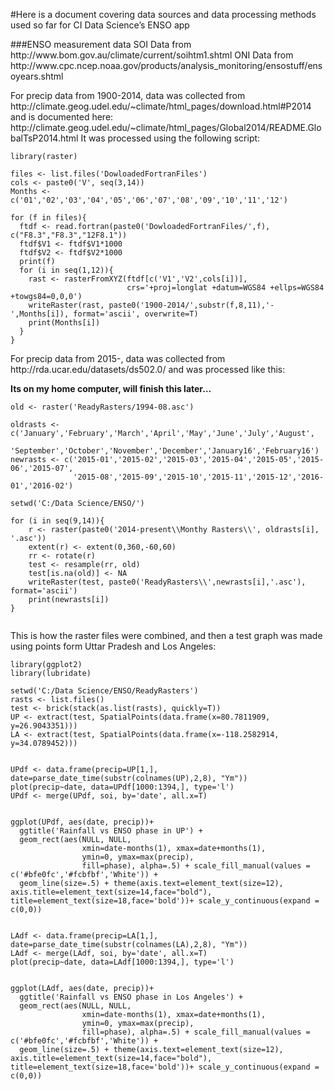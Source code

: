 #Here is a document covering data sources and data processing methods used so far for CI Data Science's ENSO app


###ENSO measurement data
SOI Data from http://www.bom.gov.au/climate/current/soihtm1.shtml
ONI Data from http://www.cpc.ncep.noaa.gov/products/analysis_monitoring/ensostuff/ensoyears.shtml


For precip data from 1900-2014, data was collected from 
http://climate.geog.udel.edu/~climate/html_pages/download.html#P2014
and is documented here: http://climate.geog.udel.edu/~climate/html_pages/Global2014/README.GlobalTsP2014.html
It was processed using the following script:

```
library(raster)

files <- list.files('DowloadedFortranFiles')
cols <- paste0('V', seq(3,14))
Months <- c('01','02','03','04','05','06','07','08','09','10','11','12')

for (f in files){
  ftdf <- read.fortran(paste0('DowloadedFortranFiles/',f), c("F8.3","F8.3","12F8.1"))
  ftdf$V1 <- ftdf$V1*1000
  ftdf$V2 <- ftdf$V2*1000
  print(f)
  for (i in seq(1,12)){
    rast <- rasterFromXYZ(ftdf[c('V1','V2',cols[i])], 
                          crs='+proj=longlat +datum=WGS84 +ellps=WGS84 +towgs84=0,0,0')
    writeRaster(rast, paste0('1900-2014/',substr(f,8,11),'-',Months[i]), format='ascii', overwrite=T)
    print(Months[i])
  }
}

```

For precip data from 2015-, data was collected from 
http://rda.ucar.edu/datasets/ds502.0/ and was processed like this:

**Its on my home computer, will finish this later...**

```
old <- raster('ReadyRasters/1994-08.asc')

oldrasts <- c('January','February','March','April','May','June','July','August',
              'September','October','November','December','January16','February16')
newrasts <- c('2015-01','2015-02','2015-03','2015-04','2015-05','2015-06','2015-07',
              '2015-08','2015-09','2015-10','2015-11','2015-12','2016-01','2016-02')

setwd('C:/Data Science/ENSO/')

for (i in seq(9,14)){
    r <- raster(paste0('2014-present\\Monthy Rasters\\', oldrasts[i], '.asc'))
    extent(r) <- extent(0,360,-60,60)
    rr <- rotate(r)
    test <- resample(rr, old)
    test[is.na(old)] <- NA
    writeRaster(test, paste0('ReadyRasters\\',newrasts[i],'.asc'), format='ascii')
    print(newrasts[i])
}


```

This is how the raster files were combined, and then a test graph was made using points form Uttar Pradesh and Los Angeles:

```
library(ggplot2)
library(lubridate)

setwd('C:/Data Science/ENSO/ReadyRasters')
rasts <- list.files()
test <- brick(stack(as.list(rasts), quickly=T))
UP <- extract(test, SpatialPoints(data.frame(x=80.7811909, y=26.9043351)))
LA <- extract(test, SpatialPoints(data.frame(x=-118.2582914, y=34.0789452)))


UPdf <- data.frame(precip=UP[1,], date=parse_date_time(substr(colnames(UP),2,8), "Ym"))
plot(precip~date, data=UPdf[1000:1394,], type='l')
UPdf <- merge(UPdf, soi, by='date', all.x=T)


ggplot(UPdf, aes(date, precip))+ 
  ggtitle('Rainfall vs ENSO phase in UP') +
  geom_rect(aes(NULL, NULL, 
                xmin=date-months(1), xmax=date+months(1), 
                ymin=0, ymax=max(precip), 
                fill=phase), alpha=.5) + scale_fill_manual(values = c('#bfe0fc','#fcbfbf','White')) + 
  geom_line(size=.5) + theme(axis.text=element_text(size=12), axis.title=element_text(size=14,face="bold"), title=element_text(size=18,face='bold'))+ scale_y_continuous(expand = c(0,0))


LAdf <- data.frame(precip=LA[1,], date=parse_date_time(substr(colnames(LA),2,8), "Ym"))
LAdf <- merge(LAdf, soi, by='date', all.x=T)
plot(precip~date, data=LAdf[1000:1394,], type='l')


ggplot(LAdf, aes(date, precip))+ 
  ggtitle('Rainfall vs ENSO phase in Los Angeles') +
  geom_rect(aes(NULL, NULL, 
                xmin=date-months(1), xmax=date+months(1), 
                ymin=0, ymax=max(precip), 
                fill=phase), alpha=.5) + scale_fill_manual(values = c('#bfe0fc','#fcbfbf','White')) + 
  geom_line(size=.5) + theme(axis.text=element_text(size=12), axis.title=element_text(size=14,face="bold"), title=element_text(size=18,face='bold'))+ scale_y_continuous(expand = c(0,0))

```
